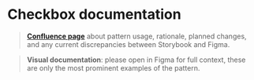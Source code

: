 
<Meta title="components/forms/Checkbox/Docs" />

# Checkbox documentation

>**[Confluence page](https://zitenote.atlassian.net/l/c/bRFzAdvC)** about pattern usage, rationale, planned changes, and any current discrepancies between Storybook and Figma.

> **Visual documentation**: please open in Figma for full context, these are only the most prominent examples of the pattern.

<Figma url="https://www.figma.com/file/vnzYfrwIISRYkr2iYE5TcD/Platform-Atoms?node-id=1696%3A0"/>
<Figma url="https://www.figma.com/file/vnzYfrwIISRYkr2iYE5TcD/Platform-Atoms?node-id=2211%3A0"/>